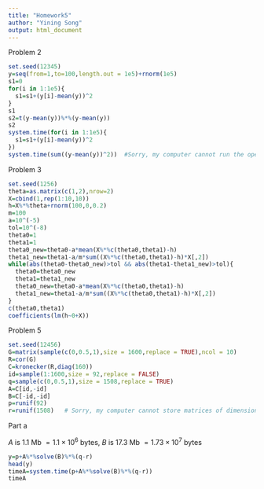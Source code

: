 ---
title: "Homework5"
author: "Yining Song"
output: html_document
---

Problem 2
```{r}
set.seed(12345)
y=seq(from=1,to=100,length.out = 1e5)+rnorm(1e5)
s1=0
for(i in 1:1e5){
  s1=s1+(y[i]-mean(y))^2
}
s1
s2=t(y-mean(y))%*%(y-mean(y))
s2
system.time(for(i in 1:1e5){
  s1=s1+(y[i]-mean(y))^2
})
system.time(sum((y-mean(y))^2))  #Sorry, my computer cannot run the opertaion of length 1e8.
```


Problem 3
```{r}
set.seed(1256)
theta=as.matrix(c(1,2),nrow=2)
X=cbind(1,rep(1:10,10))
h=X%*%theta+rnorm(100,0,0.2)
m=100
a=10^(-5)
tol=10^(-8)
theta0=1
theta1=1
theta0_new=theta0-a*mean(X%*%c(theta0,theta1)-h)
theta1_new=theta1-a/m*sum((X%*%c(theta0,theta1)-h)*X[,2])
while(abs(theta0-theta0_new)>tol && abs(theta1-theta1_new)>tol){
  theta0=theta0_new
  theta1=theta1_new
  theta0_new=theta0-a*mean(X%*%c(theta0,theta1)-h)
  theta1_new=theta1-a/m*sum((X%*%c(theta0,theta1)-h)*X[,2])
}
c(theta0,theta1)
coefficients(lm(h~0+X))
```


Problem 5
```{r}
set.seed(12456)
G=matrix(sample(c(0,0.5,1),size = 1600,replace = TRUE),ncol = 10)
R=cor(G)
C=kronecker(R,diag(160))
id=sample(1:1600,size = 92,replace = FALSE)
q=sample(c(0,0.5,1),size = 1508,replace = TRUE)
A=C[id,-id]
B=C[-id,-id]
p=runif(92)
r=runif(1508)   # Sorry, my computer cannot store matrices of dimension 16000*16000
```

Part a

$A$ is 1.1 Mb $=1.1\times10^6$ bytes, $B$ is 17.3 Mb $=1.73\times10^7$ bytes
```{r}
y=p+A%*%solve(B)%*%(q-r)
head(y)
timeA=system.time(p+A%*%solve(B)%*%(q-r))
timeA
```




